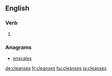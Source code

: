 
==English==

===Verb===
{{head|en}}

# {{en-third-person singular of|cleanse}}

===Anagrams===
* [[enscales#English|enscales]]

[[de:cleanses]]
[[fr:cleanses]]
[[hu:cleanses]]
[[ja:cleanses]]